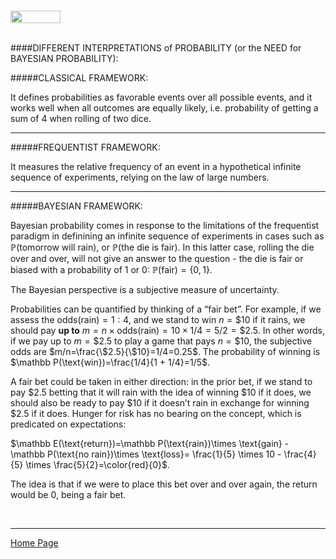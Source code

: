 <br>
<a href="http://rinterested.github.io/statistics/index.html">
<img HEIGHT="20" WIDTH="80" src="https://cloud.githubusercontent.com/assets/9312897/10556783/a27a26fa-745c-11e5-9b1a-2d5bd737387a.PNG"></a>
<br><br>

####DIFFERENT INTERPRETATIONS of PROBABILITY (or the NEED for BAYESIAN PROBABILITY):
<br>

#####CLASSICAL FRAMEWORK:

It defines probabilities as favorable events over all possible events, and it works well when all outcomes are equally likely, i.e. probability of getting a sum of $4$ when rolling of two dice.

---

#####FREQUENTIST FRAMEWORK:

It measures the relative frequency of an event in a hypothetical infinite sequence of experiments, relying on the law of large numbers.

---

#####BAYESIAN FRAMEWORK:

Bayesian probability comes in response to the limitations of the frequentist paradigm in definining an infinite sequence of experiments in cases such as $\mathbb P(\text{tomorrow will rain})$, or $\mathbb P(\text{the die is fair})$. In this latter case, rolling the die over and over, will not give an answer to the question - the die is fair or biased with a probability of $1$ or $0$: $\mathbb P(\text{fair})=\{0,1\}$.

The Bayesian perspective is a subjective measure of uncertainty.

Probabilities can be quantified by thinking of a "fair bet". For example, if we assess the $\text{odds}(\text{rain})=1:4$, and we stand to win $n=\$10$ if it rains, we should pay **up to** $m=n\times \text{odds}(\text{rain})= 10 \times 1/4= 5/2 =\$2.5$.  In other words, if we pay up to $m=\$2.5$ to play a game that pays $n=\$10$, the subjective odds are $m/n=\frac{\$2.5}{\$10}=1/4=0.25$. The probability of winning is $\mathbb P(\text{win})=\frac{1/4}{1 + 1/4}=1/5$.

A fair bet could be taken in either direction: in the prior bet, if we stand to pay $\$2.5$ betting that it will rain with the idea of winning $\$10$ if it does, we should also be ready to pay $\$10$ if it doesn't rain in exchange for winning $\$2.5$ if it does. Hunger for risk has no bearing on the concept, which is predicated on expectations:

$\mathbb E(\text{return})=\mathbb P(\text{rain})\times \text{gain} - \mathbb P(\text{no rain})\times \text{loss}= \frac{1}{5} \times 10 - \frac{4}{5} \times \frac{5}{2}=\color{red}{0}$.

The idea is that if we were to place this bet over and over again, the return would be $0$, being a fair bet.

<br>


---

<a href="http://rinterested.github.io/statistics/index.html">Home Page</a>
